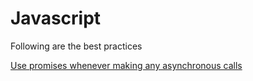 # Javascript

Following are the best practices

[Use promises whenever making any asynchronous calls](/data/blog/code-review/javascript/use-promises-whenever-making-any-asynchronous-calls)